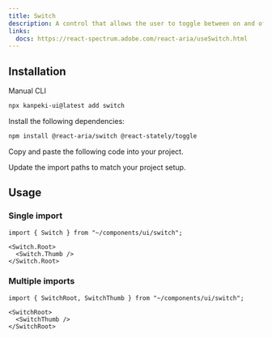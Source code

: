 ---
title: Switch
description: A control that allows the user to toggle between on and off.
links:
  docs: https://react-spectrum.adobe.com/react-aria/useSwitch.html
---

<ComponentPreview name="switch-demo" />

## Installation

<TabsRoot defaultValue="manual">

<TabsList>
  <TabsTrigger value="manual">Manual</TabsTrigger>
  <TabsTrigger value="cli" disabled>CLI</TabsTrigger>
</TabsList>
<TabsContent value="cli">

```bash
npx kanpeki-ui@latest add switch
```

</TabsContent>

<TabsContent value="manual">

<Steps>

<Step>Install the following dependencies:</Step>

```bash
npm install @react-aria/switch @react-stately/toggle
```

<Step>Copy and paste the following code into your project.</Step>

<ComponentSource name="switch" />

<Step>Update the import paths to match your project setup.</Step>

</Steps>

</TabsContent>

</TabsRoot>

## Usage

### Single import

```tsx
import { Switch } from "~/components/ui/switch";
```

```tsx
<Switch.Root>
  <Switch.Thumb />
</Switch.Root>
```

### Multiple imports

```tsx
import { SwitchRoot, SwitchThumb } from "~/components/ui/switch";
```

```tsx
<SwitchRoot>
  <SwitchThumb />
</SwitchRoot>
```
